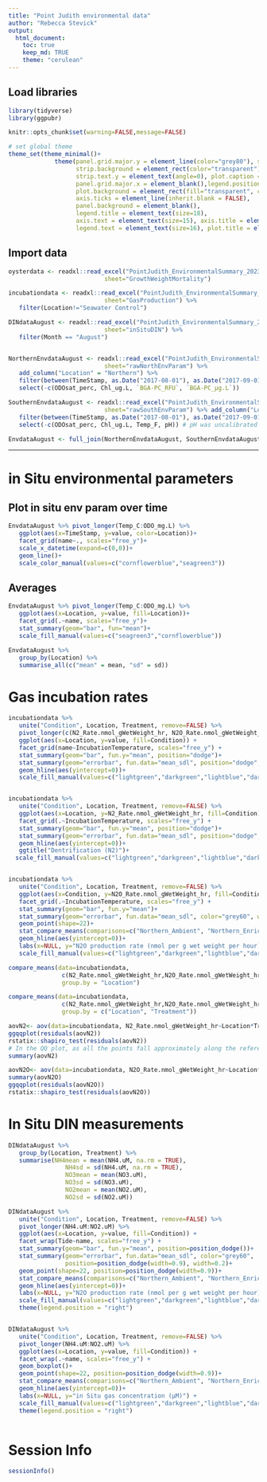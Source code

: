 ```yaml
---
title: "Point Judith environmental data"
author: "Rebecca Stevick"
output:
  html_document:
    toc: true
    keep_md: TRUE
    theme: "cerulean"
---
```


## Load libraries

```r

library(tidyverse)
library(ggpubr)

knitr::opts_chunk$set(warning=FALSE,message=FALSE)

# set global theme
theme_set(theme_minimal()+
             theme(panel.grid.major.y = element_line(color="grey80"), strip.text=element_text(size=16),
                   strip.background = element_rect(color="transparent"),
                   strip.text.y = element_text(angle=0), plot.caption = element_text(size=10),
                   panel.grid.major.x = element_blank(),legend.position="bottom",
                   plot.background = element_rect(fill="transparent", color="transparent"),
                   axis.ticks = element_line(inherit.blank = FALSE),
                   panel.background = element_blank(), 
                   legend.title = element_text(size=18),
                   axis.text = element_text(size=15), axis.title = element_text(size=18),
                   legend.text = element_text(size=16), plot.title = element_text(hjust=0.5)))

```

## Import data

```r

oysterdata <- readxl::read_excel("PointJudith_EnvironmentalSummary_20230703.xlsx",
                           sheet="GrowthWeightMortality")

incubationdata <- readxl::read_excel("PointJudith_EnvironmentalSummary_20230703.xlsx",
                           sheet="GasProduction") %>% 
   filter(Location!="Seawater Control")

DINdataAugust <- readxl::read_excel("PointJudith_EnvironmentalSummary_20230703.xlsx",
                           sheet="inSituDIN") %>% 
   filter(Month == "August")


NorthernEnvdataAugust <- readxl::read_excel("PointJudith_EnvironmentalSummary_20230703.xlsx",
                           sheet="rawNorthEnvParam") %>% 
   add_column("Location" = "Northern") %>% 
   filter(between(TimeStamp, as.Date("2017-08-01"), as.Date("2017-09-01"))) %>% 
   select(-c(ODOsat_perc, Chl_ug.L, `BGA-PC_RFU`, `BGA-PC_µg.L`))

SouthernEnvdataAugust <- readxl::read_excel("PointJudith_EnvironmentalSummary_20230703.xlsx",
                           sheet="rawSouthEnvParam") %>% add_column("Location" = "Southern") %>% 
   filter(between(TimeStamp, as.Date("2017-08-01"), as.Date("2017-09-01"))) %>% 
   select(-c(ODOsat_perc, Chl_ug.L, Temp_F, pH)) # pH was uncalibrated at southern site

EnvdataAugust <- full_join(NorthernEnvdataAugust, SouthernEnvdataAugust)

```

------------------------------------------------------------------------

# in Situ environmental parameters

## Plot in situ env param over time

```r

EnvdataAugust %>% pivot_longer(Temp_C:ODO_mg.L) %>% 
   ggplot(aes(x=TimeStamp, y=value, color=Location))+
   facet_grid(name~., scales="free_y")+
   scale_x_datetime(expand=c(0,0))+
   geom_line()+
   scale_color_manual(values=c("cornflowerblue","seagreen3"))

```

## Averages

```r

EnvdataAugust %>% pivot_longer(Temp_C:ODO_mg.L) %>% 
   ggplot(aes(x=Location, y=value, fill=Location))+
   facet_grid(.~name, scales="free_y")+
   stat_summary(geom="bar", fun="mean")+
   scale_fill_manual(values=c("seagreen3","cornflowerblue"))

EnvdataAugust %>% 
   group_by(Location) %>% 
   summarise_all(c("mean" = mean, "sd" = sd))

```
# Gas incubation rates

```r

incubationdata %>% 
   unite("Condition", Location, Treatment, remove=FALSE) %>% 
   pivot_longer(c(N2_Rate.nmol_gWetWeight_hr, N2O_Rate.nmol_gWetWeight_hr)) %>% 
   ggplot(aes(x=Location, y=value, fill=Condition)) +
   facet_grid(name~IncubationTemperature, scales="free_y") +
   stat_summary(geom="bar", fun.y="mean", position="dodge")+
   stat_summary(geom="errorbar", fun.data="mean_sdl", position="dodge", color="black")+
   geom_hline(aes(yintercept=0))+
   scale_fill_manual(values=c("lightgreen","darkgreen","lightblue","darkblue"))


incubationdata %>% 
   unite("Condition", Location, Treatment, remove=FALSE) %>% 
   ggplot(aes(x=Location, y=N2_Rate.nmol_gWetWeight_hr, fill=Condition)) +
   facet_grid(.~IncubationTemperature, scales="free_y") +
   stat_summary(geom="bar", fun.y="mean", position="dodge")+
   stat_summary(geom="errorbar", fun.data="mean_sdl", position="dodge", color="black")+
   geom_hline(aes(yintercept=0))+
   ggtitle("Dentrification (N2)")+
  scale_fill_manual(values=c("lightgreen","darkgreen","lightblue","darkblue"))


incubationdata %>% 
   unite("Condition", Location, Treatment, remove=FALSE) %>% 
   ggplot(aes(x=Condition, y=N2O_Rate.nmol_gWetWeight_hr, fill=Condition)) +
   facet_grid(.~IncubationTemperature, scales="free_y") +
   stat_summary(geom="bar", fun.y="mean")+
   stat_summary(geom="errorbar", fun.data="mean_sdl", color="grey60", width=0.2)+
   geom_point(shape=22)+
   stat_compare_means(comparisons=c("Northern_Ambient", "Northern_Enriched"))+
   geom_hline(aes(yintercept=0))+
   labs(x=NULL, y="N2O production rate (nmol per g wet weight per hour)", title = "Nitrous Oxide (N2O)") +
   scale_fill_manual(values=c("lightgreen","darkgreen","lightblue","darkblue"))

```



```r

compare_means(data=incubationdata,
               c(N2_Rate.nmol_gWetWeight_hr,N2O_Rate.nmol_gWetWeight_hr)~Treatment,
               group.by = "Location")

compare_means(data=incubationdata,
               c(N2_Rate.nmol_gWetWeight_hr,N2O_Rate.nmol_gWetWeight_hr)~IncubationTemperature,
               group.by = c("Location", "Treatment"))

aovN2<- aov(data=incubationdata, N2_Rate.nmol_gWetWeight_hr~Location*Treatment*IncubationTemperature)
ggqqplot(residuals(aovN2))
rstatix::shapiro_test(residuals(aovN2))
# In the QQ plot, as all the points fall approximately along the reference line, we can assume normality. This conclusion is supported by the Shapiro-Wilk test. The p-value is not significant (p = 0.603), so we can assume normality.
summary(aovN2)

aovN2O<- aov(data=incubationdata, N2O_Rate.nmol_gWetWeight_hr~Location*Treatment*IncubationTemperature)
summary(aovN2O)
ggqqplot(residuals(aovN2O))
rstatix::shapiro_test(residuals(aovN2O))


```

# In Situ DIN measurements

```r

DINdataAugust %>% 
   group_by(Location, Treatment) %>% 
   summarise(NH4mean = mean(NH4.uM, na.rm = TRUE),
                NH4sd = sd(NH4.uM, na.rm = TRUE),
                NO3mean = mean(NO3.uM),
                NO3sd = sd(NO3.uM),
                NO2mean = mean(NO2.uM),
                NO2sd = sd(NO2.uM))

DINdataAugust %>% 
   unite("Condition", Location, Treatment, remove=FALSE) %>% 
   pivot_longer(NH4.uM:NO2.uM) %>% 
   ggplot(aes(x=Location, y=value, fill=Condition)) +
   facet_wrap(Tide~name, scales="free_y") +
   stat_summary(geom="bar", fun.y="mean", position=position_dodge())+
   stat_summary(geom="errorbar", fun.data="mean_sdl", color="grey60", 
                position=position_dodge(width=0.9), width=0.2)+
   geom_point(shape=22, position=position_dodge(width=0.9))+
   stat_compare_means(comparisons=c("Northern_Ambient", "Northern_Enriched"))+
   geom_hline(aes(yintercept=0))+
   labs(x=NULL, y="N2O production rate (nmol per g wet weight per hour)", title = "Nitrous Oxide (N2O)") +
   scale_fill_manual(values=c("lightgreen","darkgreen","lightblue","darkblue"))+
   theme(legend.position = "right")


DINdataAugust %>% 
   unite("Condition", Location, Treatment, remove=FALSE) %>% 
   pivot_longer(NH4.uM:NO2.uM) %>% 
   ggplot(aes(x=Location, y=value, fill=Condition)) +
   facet_wrap(.~name, scales="free_y") +
   geom_boxplot()+
   geom_point(shape=22, position=position_dodge(width=0.9))+
   stat_compare_means(comparisons=c("Northern_Ambient", "Northern_Enriched"))+
   geom_hline(aes(yintercept=0))+
   labs(x=NULL, y="in Situ gas concentration (µM)") +
   scale_fill_manual(values=c("lightgreen","darkgreen","lightblue","darkblue"))+
   theme(legend.position = "right")
   

```




# Session Info

```r

sessionInfo()

```